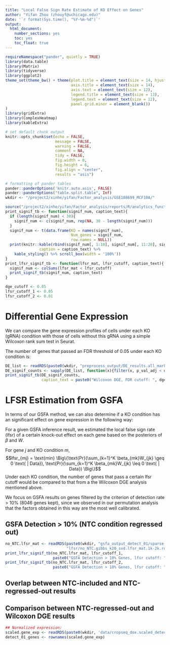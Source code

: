 ```yaml
---
title: "Local False Sign Rate Estimate of KO Effect on Genes"
author: "Yifan Zhou (zhouyf@uchicago.edu)"
date: '`r format(Sys.time(), "%Y-%m-%d")`'
output:
  html_document:
    number_sections: yes
    toc: yes
    toc_float: true
---
```


```r
requireNamespace("pander", quietly = TRUE)
library(data.table)
library(Matrix)
library(tidyverse)
library(ggplot2)
theme_set(theme_bw() + theme(plot.title = element_text(size = 14, hjust = 0.5),
                             axis.title = element_text(size = 14),
                             axis.text = element_text(size = 12),
                             legend.title = element_text(size = 13),
                             legend.text = element_text(size = 12),
                             panel.grid.minor = element_blank())
)
library(gridExtra)
library(ComplexHeatmap)
library(kableExtra)

# set default chunk output
knitr::opts_chunk$set(echo = FALSE,
                      message = FALSE,
                      warning = FALSE,
                      comment = NA,
                      tidy = FALSE,
                      fig.width = 8,
                      fig.height = 6,
                      fig.align = "center",
                      results = "asis")

# formatting of pander tables
pander::panderOptions('knitr.auto.asis', FALSE)
pander::panderOptions("table.split.table", Inf)
wkdir <- "/project2/xinhe/yifan/Factor_analysis/GSE108699_MCF10A/"
```

```r
source("/project2/xinhe/yifan/Factor_analysis/reports/R/analytics_functions.R")
print_signif_tb <- function(signif_num, caption_text){
  if (length(signif_num) < 30){
    signif_num <- c(signif_num, rep(NA, 30 - length(signif_num)))
  }
  signif_num <- t(data.frame(KO = names(signif_num),
                             Num_genes = signif_num,
                             row.names = NULL))
  print(knitr::kable(rbind(signif_num[, 1:10], signif_num[, 11:20], signif_num[, 21:30]),
               caption = caption_text) %>%
    kable_styling() %>% scroll_box(width = '100%'))
}
print_lfsr_signif_tb <- function(lfsr_mat, lfsr_cutoff, caption_text){
  signif_num <- colSums(lfsr_mat < lfsr_cutoff)
  print_signif_tb(signif_num, caption_text)
}

dge_cutoff <- 0.05
lfsr_cutoff_1 <- 0.05
lfsr_cutoff_2 <- 0.01
```

# Differential Gene Expression

We can compare the gene expression profiles of cells under each KO (gRNA) condition with those of cells without this gRNA using a simple Wilcoxon rank sum test in Seurat.

The number of genes that passed an FDR threshold of 0.05 under each KO condition is:

```r
DE_list <- readRDS(paste0(wkdir, "preprocess_output/DE_results.all_markers.seurat_wilcox.rds"))
DE_signif_counts <- sapply(DE_list, function(x){filter(x, p_val_adj < dge_cutoff) %>% nrow()})
print_signif_tb(DE_signif_counts,
                caption_text = paste0("Wilcoxon DGE, FDR cutoff: ", dge_cutoff))
```

# LFSR Estimation from GSFA

In terms of our GSFA method, we can also determine if a KO condition has an significant effect on gene expression in the following way:

For a given GSFA inference result, we estimated the local false sign rate (lfsr) of a certain knock-out effect on each gene based on the posteriors of $\beta$ and $W$.

For gene $j$ and KO condition $m$,
$$lfsr_{mj} = \text{min} \Big\{\text{Pr}(\sum_{k=1}^K \beta_{mk}W_{jk} \geq 0 \text{ | Data}), \text{Pr}(\sum_{k=1}^K \beta_{mk}W_{jk} \leq 0 \text{ | Data}) \Big\}$$
Under each KO condition, the number of genes that pass a certain lfsr cutoff would be compared to that from a the Wilcoxon DGE analysis mentioned above.

We focus on GSFA results on genes filtered by the criterion of detection rate > 10% (8046 genes kept), since we observed in our permutation analysis that the factors obtained in this way are the most well calibrated.

## GSFA Detection > 10% (NTC condition regressed out)

```r
no_NTC.lfsr_mat <- readRDS(paste0(wkdir, "gsfa_output_detect_01/sparse_beta_singleton/",
                           "lfsr/no_NTC.gibbs_k20_svd.lfsr_mat.1k-2k.rds"))
print_lfsr_signif_tb(no_NTC.lfsr_mat, lfsr_cutoff_1,
                     paste0("GSFA Detection > 10% Genes, lfsr cutoff: ", lfsr_cutoff_1))
print_lfsr_signif_tb(no_NTC.lfsr_mat, lfsr_cutoff_2,
                     paste0("GSFA Detection > 10% Genes, lfsr cutoff: ", lfsr_cutoff_2))
```

## Overlap between NTC-included and NTC-regressed-out results

## Comparison between NTC-regressed-out and Wilcoxon DGE results

```r
## Normalized expression:
scaled.gene_exp <- readRDS(paste0(wkdir, 'data/cropseq_dox.scaled_detect_01.corrected_lib_NTC.rds'))
detect_01_genes <- rownames(scaled.gene_exp)
```
